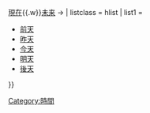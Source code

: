 {{Navbox
| state     = {{{state|autocollapse}}}
| name      = 時間線
| title     = 時間線
| above     = ← [[過去]]{{.w}}[[現在]]{{.w}}[[未来]] →
| listclass = hlist
| list1     =
*[[前天]]
*[[昨天]]
*[[今天]]
*[[明天]]
*[[後天]]
}}
[[Category:時間]]